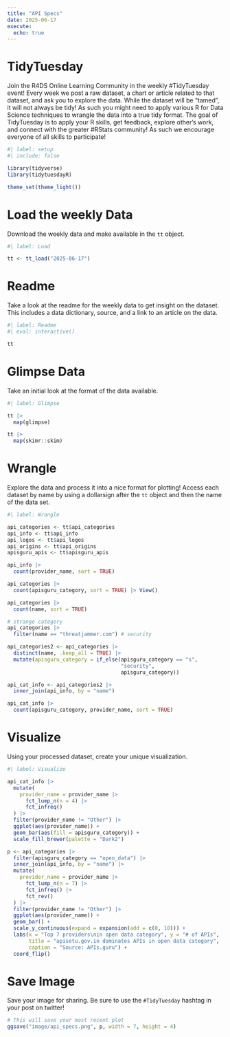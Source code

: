 ```yaml
---
title: "API Specs"
date: 2025-06-17
execute: 
  echo: true
---
```


# TidyTuesday

Join the R4DS Online Learning Community in the weekly #TidyTuesday event!
Every week we post a raw dataset, a chart or article related to that dataset, and ask you to explore the data.
While the dataset will be “tamed”, it will not always be tidy! As such you might need to apply various R for Data Science techniques to wrangle the data into a true tidy format.
The goal of TidyTuesday is to apply your R skills, get feedback, explore other’s work, and connect with the greater #RStats community!
As such we encourage everyone of all skills to participate!

```r
#| label: setup
#| include: false

library(tidyverse)
library(tidytuesdayR)

theme_set(theme_light())
```

# Load the weekly Data

Download the weekly data and make available in the `tt` object.

```r
#| label: Load

tt <- tt_load("2025-06-17")

```

# Readme

Take a look at the readme for the weekly data to get insight on the dataset.
This includes a data dictionary, source, and a link to an article on the data.

```r
#| label: Readme
#| eval: interactive()

tt

```

# Glimpse Data

Take an initial look at the format of the data available.

```r
#| label: Glimpse

tt |> 
  map(glimpse)
```

```r
tt |> 
  map(skimr::skim)
```

# Wrangle

Explore the data and process it into a nice format for plotting! Access each dataset by name by using a dollarsign after the `tt` object and then the name of the data set.

```r
#| label: Wrangle

api_categories <- tt$api_categories
api_info <- tt$api_info
api_logos <- tt$api_logos
api_origins <- tt$api_origins
apisguru_apis <- tt$apisguru_apis
```

```r
api_info |> 
  count(provider_name, sort = TRUE)

api_categories |> 
  count(apisguru_category, sort = TRUE) |> View()

api_categories |> 
  count(name, sort = TRUE)

# strange category
api_categories |> 
  filter(name == "threatjammer.com") # security

api_categories2 <- api_categories |> 
  distinct(name, .keep_all = TRUE) |> 
  mutate(apisguru_category = if_else(apisguru_category == "s",
                                     "security",
                                     apisguru_category))

api_cat_info <- api_categories2 |> 
  inner_join(api_info, by = "name")

api_cat_info |> 
  count(apisguru_category, provider_name, sort = TRUE)

```

# Visualize

Using your processed dataset, create your unique visualization.

```r
#| label: Visualize

api_cat_info |> 
  mutate(
    provider_name = provider_name |> 
      fct_lump_n(n = 4) |> 
      fct_infreq()
  ) |> 
  filter(provider_name != "Other") |> 
  ggplot(aes(provider_name)) +
  geom_bar(aes(fill = apisguru_category)) +
  scale_fill_brewer(palette = "Dark2")
```

```r
p <- api_categories |> 
  filter(apisguru_category == "open_data") |> 
  inner_join(api_info, by = "name") |> 
  mutate(
    provider_name = provider_name |> 
      fct_lump_n(n = 7) |> 
      fct_infreq() |> 
      fct_rev()
  ) |> 
  filter(provider_name != "Other") |> 
  ggplot(aes(provider_name)) +
  geom_bar() +
  scale_y_continuous(expand = expansion(add = c(0, 10))) +
  labs(x = "Top 7 providers\nin open data category", y = "# of APIs",
       title = "apisetu.gov.in dominates APIs in open data category",
       caption = "Source: APIs.guru") +
  coord_flip()
```


# Save Image

Save your image for sharing. Be sure to use the `#TidyTuesday` hashtag in your post on twitter! 

```r

# This will save your most recent plot
ggsave("image/api_specs.png", p, width = 7, height = 4)
```
